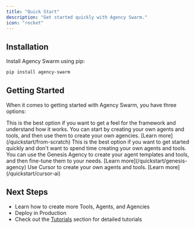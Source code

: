 ```yaml
---
title: "Quick Start"
description: "Get started quickly with Agency Swarm."
icon: "rocket"
---
```


## Installation

Install Agency Swarm using pip:
<CodeBlock>
```bash
pip install agency-swarm
```
</CodeBlock>


## Getting Started

When it comes to getting started with Agency Swarm, you have three options:

<Steps>
  <Step title="From Scratch">
    This is the best option if you want to get a feel for the framework and understand how it works. You can start by creating your own agents and tools, and then use them to create your own agencies. [Learn more](/quickstart/from-scratch)
  </Step>
  <Step title="Use Genesis Agency">
    This is the best option if you want to get started quickly and don't want to spend time creating your own agents and tools. You can use the Genesis Agency to create your agent templates and tools, and then fine-tune them to your needs. [Learn more](/quickstart/genesis-agency)
  </Step>
  <Step title="Cursor">
    Use Cursor to create your own agents and tools. [Learn more](/quickstart/cursor-ai)
  </Step>
</Steps>


## Next Steps

- Learn how to create more Tools, Agents, and Agencies
- Deploy in Production
- Check out the [Tutorials](../tutorials) section for detailed tutorials
